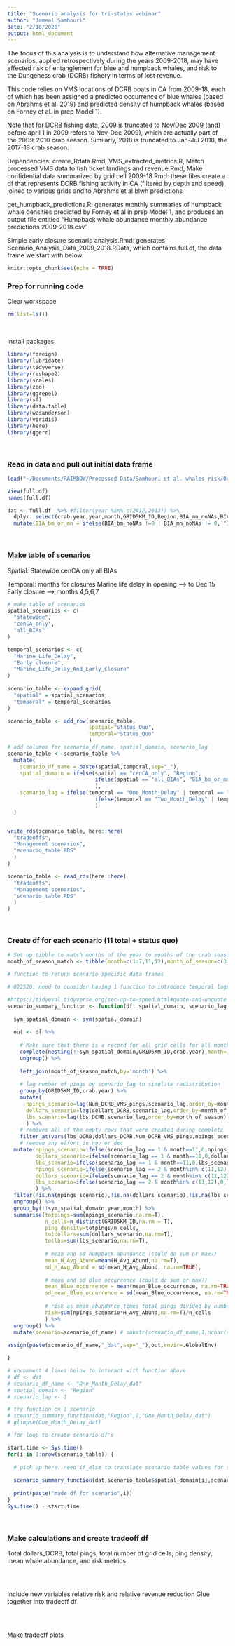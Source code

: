```yaml
---
title: "Scenario analysis for tri-states webinar"
author: "Jameal Samhouri"
date: "2/18/2020"
output: html_document
---
```


The focus of this analysis is to understand how alternative management scenarios, applied retrospectively during the years 2009-2018, may have affected risk of entanglement for blue and humpback whales, and risk to the Dungeness crab (DCRB) fishery in terms of lost revenue.

This code relies on VMS locations of DCRB boats in CA from 2009-18, each of which has been assigned a predicted occurrence of blue whales (based on Abrahms et al. 2019) and predicted density of humpback whales (based on Forney et al. in prep Model 1). 

Note that for DCRB fishing data, 2009 is truncated to Nov/Dec 2009 (and) before april 1 in 2009 refers to Nov-Dec 2009), which are actually part of the 2009-2010 crab season. Similarly, 2018 is truncated to Jan-Jul 2018, the 2017-18 crab season.

Dependencies:
create_Rdata.Rmd, VMS_extracted_metrics.R, Match processed VMS data to fish ticket landings and revenue.Rmd, Make confidential data summarized by grid cell 2009-18.Rmd: these files create a df that represents DCRB fishing activity in CA (filtered by depth and speed), joined to various grids and to Abrahms et al blwh predictions

get_humpback_predictions.R: generates monthly summaries of humpback whale densities predicted by Forney et al in prep Model 1, and produces an output file entitled "Humpback whale abundance monthly abundance predictions 2009-2018.csv"

Simple early closure scenario analysis.Rmd: generates Scenario_Analysis_Data_2009_2018.RData, which contains full.df, the data frame we start with below.

```r
knitr::opts_chunk$set(echo = TRUE)
```

### Prep for running code
Clear workspace
```r
rm(list=ls())
```
<br>

Install packages
```r
library(foreign)
library(lubridate)
library(tidyverse)
library(reshape2)
library(scales)
library(zoo)
library(ggrepel)
library(sf)
library(data.table)
library(wesanderson)
library(viridis)
library(here)
library(ggerr)
```
<br>

### Read in data and pull out initial data frame
```r
load("~/Documents/RAIMBOW/Processed Data/Samhouri et al. whales risk/Output_Data/Scenario_Analysis_Data_2009_2018.RData")

View(full.df)
names(full.df)

dat <- full.df  %>% #filter(year %in% c(2012,2013)) %>% 
  dplyr::select(crab.year,year,month,GRID5KM_ID,Region,BIA_mn_noNAs,BIA_bm_noNAs,dollars_DCRB,lbs_DCRB,Num_DCRB_VMS_pings,Blue_occurrence,H_Avg_Abund) %>%
  mutate(BIA_bm_or_mn = ifelse(BIA_bm_noNAs !=0 | BIA_mn_noNAs != 0, "Inside BIA","Outside BIA")) 

```
<br>

### Make table of scenarios

Spatial:
Statewide
cenCA only
all BIAs

Temporal: months for closures
Marine life delay in opening --> to Dec 15
Early closure --> months 4,5,6,7

```r

# make table of scenarios
spatial_scenarios <- c(
  "statewide",
  "cenCA_only",
  "all_BIAs"
)

temporal_scenarios <- c(
  "Marine_Life_Delay",
  "Early closure",
  "Marine_Life_Delay_And_Early_Closure"
) 
  
scenario_table <- expand.grid(
  "spatial" = spatial_scenarios,
  "temporal" = temporal_scenarios
)

scenario_table <- add_row(scenario_table,
                          spatial="Status_Quo",
                          temporal="Status_Quo"
                          )
# add columns for scenario_df_name, spatial_domain, scenario_lag
scenario_table <- scenario_table %>%
  mutate(
    scenario_df_name = paste(spatial,temporal,sep="_"),
    spatial_domain = ifelse(spatial == "cenCA_only", "Region",
                            ifelse(spatial == "all_BIAs", "BIA_bm_or_mn","")
                            ),
    scenario_lag = ifelse(temporal == "One_Month_Delay" | temporal == "One_Month_Delay_And_Early_Closure", 1,
                            ifelse(temporal == "Two_Month_Delay" | temporal == "Two_Month_Delay_And_Early_Closure", 2,0)
                            )
  )


write_rds(scenario_table, here::here(
  "tradeoffs",
  "Management scenarios",
  "scenario_table.RDS"
  )
)

scenario_table <- read_rds(here::here(
  "tradeoffs",
  "Management scenarios",
  "scenario_table.RDS"
  )
)

```
<br>

### Create df for each scenario (11 total + status quo) 


```r

# Set up tibble to match months of the year to months of the crab season (starting in November)
month_of_season_match <- tibble(month=c(1:7,11,12),month_of_season=c(3:9,1:2))

# function to return scenario specific data frames

# 022520: need to consider having 1 function to introduce temporal lags, 1 for spatial lags,  1 for summarizing each scenario, 1 for making tradeoff df, others for making plots

#https://tidyeval.tidyverse.org/sec-up-to-speed.html#quote-and-unquote
scenario_summary_function <- function(df, spatial_domain, scenario_lag, scenario_df_name) {
  
  sym_spatial_domain <- sym(spatial_domain)
  
  out <- df %>%
    
    # Make sure that there is a record for all grid cells for all months, and fill in missing ping values with zeroes. this is necessary because we need to "look back" (use lags) in the next step
    complete(nesting(!!sym_spatial_domain,GRID5KM_ID,crab.year),month=1:12,fill=list(dollars_DCRB=0, Num_DCRB_VMS_pings=0)) %>%
    ungroup() %>% 
    
    left_join(month_of_season_match,by='month') %>% 
    
    # lag number of pings by scenario_lag to simulate redistribution
    group_by(GRID5KM_ID,crab.year) %>% 
    mutate(
      npings_scenario=lag(Num_DCRB_VMS_pings,scenario_lag,order_by=month_of_season),
      dollars_scenario=lag(dollars_DCRB,scenario_lag,order_by=month_of_season),
      lbs_scenario=lag(lbs_DCRB,scenario_lag,order_by=month_of_season),
      ) %>% 
    # removes all of the empty rows that were created during complete
    filter_at(vars(lbs_DCRB,dollars_DCRB,Num_DCRB_VMS_pings,npings_scenario,dollars_scenario,lbs_scenario),any_vars(.>0)) %>%
    # remove any effort in nov or dec
  mutate(npings_scenario=ifelse(scenario_lag == 1 & month==11,0,npings_scenario),
         dollars_scenario=ifelse(scenario_lag == 1 & month==11,0,dollars_scenario),
         lbs_scenario=ifelse(scenario_lag == 1 & month==11,0,lbs_scenario),
         npings_scenario=ifelse(scenario_lag == 2 & month%in% c(11,12),0,npings_scenario),
         dollars_scenario=ifelse(scenario_lag == 2 & month%in% c(11,12),0,dollars_scenario),
         lbs_scenario=ifelse(scenario_lag == 2 & month%in% c(11,12),0,lbs_scenario)
         ) %>% 
  filter(!is.na(npings_scenario),!is.na(dollars_scenario),!is.na(lbs_scenario)) %>% 
  ungroup() %>% 
  group_by(!!sym_spatial_domain,year,month) %>% 
  summarise(totpings=sum(npings_scenario,na.rm=T),
            n_cells=n_distinct(GRID5KM_ID,na.rm = T),
            ping_density=totpings/n_cells,
            totdollars=sum(dollars_scenario,na.rm=T),
            totlbs=sum(lbs_scenario,na.rm=T),
            
            # mean and sd humpback abundance (could do sum or max?)
            mean_H_Avg_Abund=mean(H_Avg_Abund,na.rm=T),
            sd_H_Avg_Abund = sd(mean_H_Avg_Abund, na.rm=TRUE),
            
            # mean and sd blue occurrence (could do sum or max?)
            mean_Blue_occurrence = mean(mean_Blue_occurrence, na.rm=TRUE),
            sd_mean_Blue_occurrence = sd(mean_Blue_occurrence, na.rm=TRUE),
            
            # risk as mean abundance times total pings divided by number of grid cells
            risk=sum(npings_scenario*H_Avg_Abund,na.rm=T)/n_cells
            ) %>% 
  ungroup() %>% 
  mutate(scenario=scenario_df_name) # substr(scenario_df_name,1,nchar(scenario_df_name)-4) # -4 removes "_dat" 
  
assign(paste(scenario_df_name,"_dat",sep="_"),out,envir=.GlobalEnv)

}

# uncomment 4 lines below to interact with function above
# df <- dat
# scenario_df_name <- "One_Month_Delay_dat"
# spatial_domain <- "Region"
# scenario_lag <- 1

# try function on 1 scenario
# scenario_summary_function(dat,"Region",0,"One_Month_Delay_dat")
# glimpse(One_Month_Delay_dat)

# for loop to create scenario df's

start.time <- Sys.time()
for(i in 1:nrow(scenario_table)) {
  
  # pick up here. need if_else to translate scenario table values for spatial to , eg, "", "Region", BIAs and lag = 0,1,2, April1orAfter, etc
  
  scenario_summary_function(dat,scenario_table$spatial_domain[i],scenario_table$scenario_lag[i],scenario_table$scenario_df_name[i])
  
  print(paste("made df for scenario",i))
}
Sys.time() - start.time

```
<br>

### Make calculations and create tradeoff df

Total dollars_DCRB, total pings, total number of grid cells, ping density, mean whale abundance, and risk metrics
```r


```
<br>

Include new variables relative risk and relative revenue reduction
Glue together into tradeoff df
```r


```
<br>

Make tradeoff plots
```r



```
<br>

